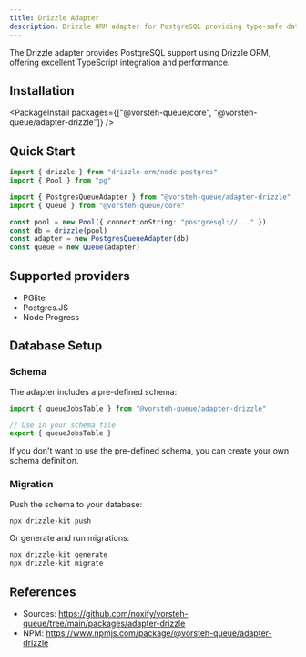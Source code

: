 ```yaml
---
title: Drizzle Adapter
description: Drizzle ORM adapter for PostgreSQL providing type-safe database operations with excellent performance.
---
```


The Drizzle adapter provides PostgreSQL support using Drizzle ORM, offering excellent TypeScript integration and performance.

## Installation

<PackageInstall packages={["@vorsteh-queue/core", "@vorsteh-queue/adapter-drizzle"]} />

## Quick Start

```typescript
import { drizzle } from "drizzle-orm/node-postgres"
import { Pool } from "pg"

import { PostgresQueueAdapter } from "@vorsteh-queue/adapter-drizzle"
import { Queue } from "@vorsteh-queue/core"

const pool = new Pool({ connectionString: "postgresql://..." })
const db = drizzle(pool)
const adapter = new PostgresQueueAdapter(db)
const queue = new Queue(adapter)
```

## Supported providers

- PGlite
- Postgres.JS
- Node Progress

## Database Setup

### Schema

The adapter includes a pre-defined schema:

```typescript
import { queueJobsTable } from "@vorsteh-queue/adapter-drizzle"

// Use in your schema file
export { queueJobsTable }
```

If you don't want to use the pre-defined schema, you can create your own schema definition.

<RemoteCodeBlock
  source="./packages/adapter-drizzle/src/postgres-schema.ts"
  language="ts"
  showToolbar={true}
  path="queue-jobs.ts"
/>

### Migration

Push the schema to your database:

```bash
npx drizzle-kit push
```

Or generate and run migrations:

```bash
npx drizzle-kit generate
npx drizzle-kit migrate
```

## References

- Sources: https://github.com/noxify/vorsteh-queue/tree/main/packages/adapter-drizzle
- NPM: https://www.npmjs.com/package/@vorsteh-queue/adapter-drizzle

